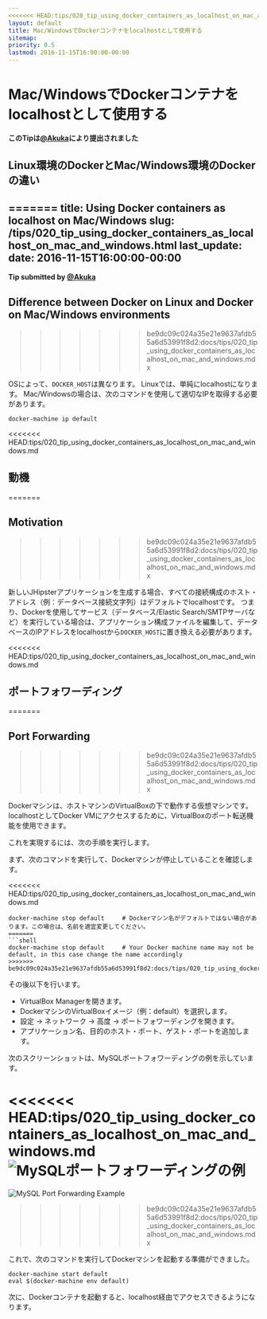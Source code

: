 ```yaml
---
<<<<<<< HEAD:tips/020_tip_using_docker_containers_as_localhost_on_mac_and_windows.md
layout: default
title: Mac/WindowsでDockerコンテナをlocalhostとして使用する
sitemap:
priority: 0.5
lastmod: 2016-11-15T16:00:00-00:00
---
```


# Mac/WindowsでDockerコンテナをlocalhostとして使用する

__このTipは[@Akuka](https://github.com/Akuka)により提出されました__

## Linux環境のDockerとMac/Windows環境のDockerの違い
=======
title: Using Docker containers as localhost on Mac/Windows
slug: /tips/020_tip_using_docker_containers_as_localhost_on_mac_and_windows.html
last_update:
  date: 2016-11-15T16:00:00-00:00
---

__Tip submitted by [@Akuka](https://github.com/Akuka)__


## Difference between Docker on Linux and Docker on Mac/Windows environments
>>>>>>> be9dc09c024a35e21e9637afdb55a6d53991f8d2:docs/tips/020_tip_using_docker_containers_as_localhost_on_mac_and_windows.mdx

OSによって、<code>DOCKER_HOST</code>は異なります。
Linuxでは、単純にlocalhostになります。
Mac/Windowsの場合は、次のコマンドを使用して適切なIPを取得する必要があります。

```shell
docker-machine ip default
```

<<<<<<< HEAD:tips/020_tip_using_docker_containers_as_localhost_on_mac_and_windows.md
## 動機
=======

## Motivation
>>>>>>> be9dc09c024a35e21e9637afdb55a6d53991f8d2:docs/tips/020_tip_using_docker_containers_as_localhost_on_mac_and_windows.mdx

新しいJHipsterアプリケーションを生成する場合、すべての接続構成のホスト・アドレス（例：データベース接続文字列）はデフォルトでlocalhostです。
つまり、Dockerを使用してサービス（データベース/Elastic Search/SMTPサーバなど）を実行している場合は、アプリケーション構成ファイルを編集して、データベースのIPアドレスをlocalhostから<code>DOCKER_HOST</code>に置き換える必要があります。

<<<<<<< HEAD:tips/020_tip_using_docker_containers_as_localhost_on_mac_and_windows.md
## ポートフォワーディング
=======

## Port Forwarding
>>>>>>> be9dc09c024a35e21e9637afdb55a6d53991f8d2:docs/tips/020_tip_using_docker_containers_as_localhost_on_mac_and_windows.mdx

Dockerマシンは、ホストマシンのVirtualBoxの下で動作する仮想マシンです。
localhostとしてDocker VMにアクセスするために、VirtualBoxのポート転送機能を使用できます。

これを実現するには、次の手順を実行します。


まず、次のコマンドを実行して、Dockerマシンが停止していることを確認します。

<<<<<<< HEAD:tips/020_tip_using_docker_containers_as_localhost_on_mac_and_windows.md
```
docker-machine stop default     # Dockerマシン名がデフォルトではない場合があります。この場合は、名前を適宜変更してください。
=======
```shell
docker-machine stop default     # Your Docker machine name may not be default, in this case change the name accordingly
>>>>>>> be9dc09c024a35e21e9637afdb55a6d53991f8d2:docs/tips/020_tip_using_docker_containers_as_localhost_on_mac_and_windows.mdx
```

その後以下を行います。

* VirtualBox Managerを開きます。
* DockerマシンのVirtualBoxイメージ（例：default）を選択します。
* 設定 → ネットワーク → 高度 → ポートフォワーディングを開きます。
* アプリケーション名、目的のホスト・ポート、ゲスト・ポートを追加します。

次のスクリーンショットは、MySQLポートフォワーディングの例を示しています。

<<<<<<< HEAD:tips/020_tip_using_docker_containers_as_localhost_on_mac_and_windows.md
![MySQLポートフォワーディングの例](../images/020_tip_using_docker_containers_as_localhost_on_mac_and_windows_01.png)
=======
![MySQL Port Forwarding Example](/images/020_tip_using_docker_containers_as_localhost_on_mac_and_windows_01.png)
>>>>>>> be9dc09c024a35e21e9637afdb55a6d53991f8d2:docs/tips/020_tip_using_docker_containers_as_localhost_on_mac_and_windows.mdx


これで、次のコマンドを実行してDockerマシンを起動する準備ができました。

```shell
docker-machine start default
eval $(docker-machine env default)
```

次に、Dockerコンテナを起動すると、localhost経由でアクセスできるようになります。
